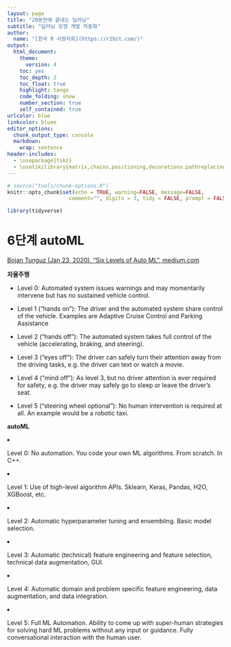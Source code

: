 ```yaml
---
layout: page
title: "20분만에 끝내는 딥러닝"
subtitle: "딥러닝 모형 개발 자동화"
author:
  name: "[한국 R 사용자회](https://r2bit.com/)"
output:
  html_document: 
    theme:
      version: 4
    toc: yes
    toc_depth: 2
    toc_float: true
    highlight: tango
    code_folding: show
    number_section: true
    self_contained: true
urlcolor: blue
linkcolor: bluee
editor_options: 
  chunk_output_type: console
  markdown: 
    wrap: sentence
header-includes: 
  - \usepackage{tikz}
  - \usetikzlibrary{matrix,chains,positioning,decorations.pathreplacing,arrows}
---
```


```r
# source("tools/chunk-options.R")
knitr::opts_chunk$set(echo = TRUE, warning=FALSE, message=FALSE,
                    comment="", digits = 3, tidy = FALSE, prompt = FALSE, fig.align = 'center')

library(tidyverse)
```

# 6단계 autoML 

[Bojan Tunguz (Jan 23, 2020), "Six Levels of Auto ML", medium.com](https://medium.com/@tunguz/six-levels-of-auto-ml-a277aa1f0f38)

<div class = "row">
  <div class = "col-md-6">
**자율주행**

- Level 0: Automated system issues warnings and may momentarily intervene but has no sustained vehicle control.
- Level 1 (“hands on”): The driver and the automated system share control of the vehicle. Examples are Adaptive Cruise Control and Parking Assistance
- Level 2 (“hands off”): The automated system takes full control of the vehicle (accelerating, braking, and steering).
- Level 3 (“eyes off”): The driver can safely turn their attention away from the driving tasks, e.g. the driver can text or watch a movie.
- Level 4 (“mind off”): As level 3, but no driver attention is ever required for safety, e.g. the driver may safely go to sleep or leave the driver’s seat.
- Level 5 (“steering wheel optional”): No human intervention is required at all. An example would be a robotic taxi.

  </div>
  <div class = "col-md-6">
**autoML**

- Level 0: No automation. You code your own ML algorithms. From scratch. In C++.
- Level 1: Use of high-level algorithm APIs. Sklearn, Keras, Pandas, H2O, XGBoost, etc.
- Level 2: Automatic hyperparameter tuning and ensembling. Basic model selection.
- Level 3: Automatic (technical) feature engineering and feature selection, technical data augmentation, GUI.
- Level 4: Automatic domain and problem specific feature engineering, data augmentation, and data integration.
- Level 5: Full ML Automation. Ability to come up with super-human strategies for solving hard ML problems without any input or guidance. Fully conversational interaction with the human user.

  </div>
</div>

# 
